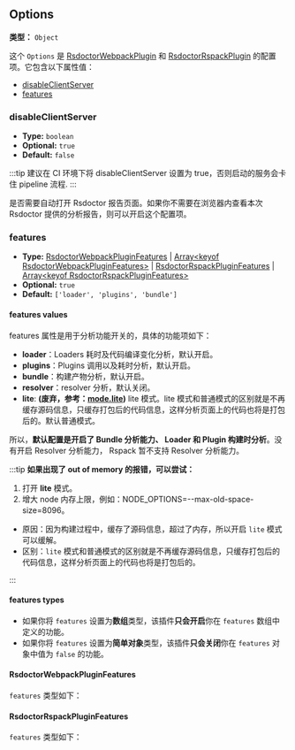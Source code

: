 ## Options

**类型：** `Object`

这个 `Options` 是 [RsdoctorWebpackPlugin](#rsdoctorwebpackplugin-%E6%8F%92%E4%BB%B6) 和 [RsdoctorRspackPlugin](#rsdoctorrspackplugin-%E6%8F%92%E4%BB%B6) 的配置项。它包含以下属性值：

- [disableClientServer](#disableclientserver)
- [features](#features)

### disableClientServer

- **Type:** `boolean`
- **Optional:** `true`
- **Default:** `false`

:::tip
建议在 CI 环境下将 disableClientServer 设置为 true，否则启动的服务会卡住 pipeline 流程.
:::

是否需要自动打开 Rsdoctor 报告页面。如果你不需要在浏览器内查看本次 Rsdoctor 提供的分析报告，则可以开启这个配置项。

### features

- **Type:** [RsdoctorWebpackPluginFeatures](#rsdoctorwebpackpluginfeatures) | [Array\<keyof RsdoctorWebpackPluginFeatures\>](#rsdoctorwebpackpluginfeatures) | [RsdoctorRspackPluginFeatures](#rsdoctorrspackpluginfeatures) | [Array\<keyof RsdoctorRspackPluginFeatures\>](#rsdoctorrspackpluginfeatures)
- **Optional:** `true`
- **Default:** `['loader', 'plugins', 'bundle']`

#### features values

features 属性是用于分析功能开关的，具体的功能项如下：

- **loader**：Loaders 耗时及代码编译变化分析，默认开启。
- **plugins**：Plugins 调用以及耗时分析，默认开启。
- **bundle**：构建产物分析，默认开启。
- **resolver**：resolver 分析，默认关闭。
- **lite**: **(废弃，参考：[mode.lite]())** lite 模式。lite 模式和普通模式的区别就是不再缓存源码信息，只缓存打包后的代码信息，这样分析页面上的代码也将是打包后的。默认普通模式。

所以，**默认配置是开启了 Bundle 分析能力、 Loader 和 Plugin 构建时分析**。没有开启 Resolver 分析能力， Rspack 暂不支持 Resolver 分析能力。

:::tip
**如果出现了 out of memory 的报错，可以尝试：**

1. 打开 **lite** 模式。
2. 增大 node 内存上限，例如：NODE_OPTIONS=--max-old-space-size=8096。

- 原因：因为构建过程中，缓存了源码信息，超过了内存，所以开启 `lite` 模式可以缓解。
- 区别：`lite` 模式和普通模式的区别就是不再缓存源码信息，只缓存打包后的代码信息，这样分析页面上的代码也将是打包后的。

:::

#### features types

- 如果你将 `features` 设置为**数组**类型，该插件**只会开启**你在 `features` 数组中定义的功能。
- 如果你将 `features` 设置为**简单对象**类型，该插件**只会关闭**你在 `features` 对象中值为 `false` 的功能。

#### RsdoctorWebpackPluginFeatures

`features` 类型如下：


<Features />

#### RsdoctorRspackPluginFeatures

`features` 类型如下：


<FeaturesRspack />
